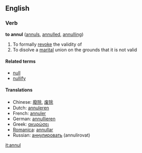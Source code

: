 ==English==
===Verb===
'''to annul''' ([[annuls]], [[annulled]], [[annulling]])
#To formally [[revoke]] the validity of
#To disolve a [[marital]] union on the grounds that it is not valid

====Related terms====
*[[null]]
*[[nullify]]

====Translations====
*Chinese: [[廢除]], [[废除]]
*Dutch: [[annuleren]]
*French: [[annuler]]
*German: [[annullieren]]
*Greek: [[ακυρώσει]]
*[[Romanica]]: [[annullar]]
*Russian: [[аннулировать]] (annulirovat)

[[it:annul]]